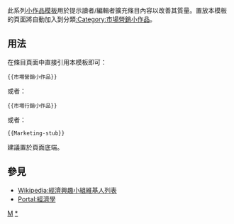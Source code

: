 <noinclude>{{template doc page viewed directly}}</noinclude>
<!-- 在本行下編輯模板說明 -->
此系列[[:Category:小作品模板|小作品模板]]用於提示讀者/編輯者擴充條目內容以改善其質量。置放本模板的頁面將自動加入到分類[[:Category:市場營銷小作品]]。
== 用法 ==
在條目頁面中直接引用本模板即可：
<pre>{{市場營銷小作品}}
</pre>
或者：
<pre>{{市場行銷小作品}}
</pre>
或者：
<pre>{{Marketing-stub}}
</pre>
建議置於頁面底端。
== 參見 ==
* [[Wikipedia:經濟興趣小組維基人列表]]
* [[Portal:經濟學]]
<includeonly>
<!-- 本行下加入模板的分類 -->
[[Category:經濟小作品模板|M]]
[[Category:市場營銷小作品|*]]
<!-- 本行下加入模板的跨語言鏈接 -->
</includeonly>